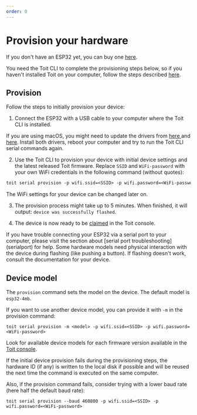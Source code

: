 ```yaml
---
order: 0
---
```


# Provision your hardware

If you don't have an ESP32 yet, you can buy one <a href="https://www.digikey.com/en/products/detail/espressif-systems/ESP32-DEVKITC-32D/9356990" target="_blank">here</a>.

You need the Toit CLI to complete the provisioning steps below, so if you haven't installed Toit on your computer, follow the steps described [here](../installation/toitcli).

## Provision

Follow the steps to initially provision your device:

1. Connect the ESP32 with a USB cable to your computer where the Toit CLI is installed.

<Note type="warning" title="Drivers for macOS">
If you are using macOS, you might need to update the drivers from <a href="https://ftdichip.com/drivers/vcp-drivers/" target="_blank">here </a> 
and <a href="https://www.silabs.com/developers/usb-to-uart-bridge-vcp-drivers" target="_blank">here</a>. Install both drivers, reboot your computer and try to run the Toit CLI serial commands again.
</Note>

2. Use the Toit CLI to provision your device with initial device settings and the latest released Toit firmware. 
Replace `SSID` and `WiFi-password` with your own WiFi credentials in the following command (without quotes):

  ```txt
  toit serial provision -p wifi.ssid=<SSID> -p wifi.password=<WiFi-password>
  ```

  The WiFi settings for your device can be changed later on.

3. The provision process might take up to 5 minutes. When finished, it will output: `device was successfully flashed`.

4. The device is now ready to be [claimed](/claim) in the Toit console.

<Note title="Troubleshooting">
If you have trouble connecting your ESP32 via a serial port to your computer, please visit the section about [serial port troubleshooting](serialport) for help.
Some hardware models need physical interaction with the device during flashing (like pushing a button). If flashing doesn't work, consult the documentation for your device.
</Note>

## Device model

The `provision` command sets the model on the device. The default model is `esp32-4mb`.

If you want to use another device model, you can provide it with `-m` in the provision command:

```shell
toit serial provision -m <model> -p wifi.ssid=<SSID> -p wifi.password=<WiFi-password>
```

Look for available device models for each firmware version available in the <a href="https://console.toit.io/organization/firmware" target="_blank">Toit console</a>.

<Note title="Problems with provision">
    
If the initial device provision fails during the provisioning steps, the hardware ID (if any) is written to the local disk if possible and will be reused the next time the command is executed on the same computer.

Also, if the provision command fails, consider trying with a lower baud rate (here half the default baud rate):

```shell
toit serial provision --baud 460800 -p wifi.ssid=<SSID> -p wifi.password=<WiFi-password>
```
</Note>    
